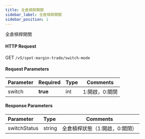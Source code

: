```yaml
---
title: 全倉槓桿開關
sidebar_label: 全倉槓桿開關
sidebar_position: 1
---
```

全倉槓桿開關

#### HTTP Request
GET `/v5/spot-margin-trade/switch-mode`

#### Request Parameters
| Parameter | Required | Type | Comments|
|:----- |:-------|:-----|------ |
|switch |**true** |int |1:開啟，0:關閉 |

#### Response Parameters
| Parameter | Type | Comments|
|:----- |:-----|----- |
|switchStatus |string |全倉槓桿狀態（1:開啟，0:關閉）|
